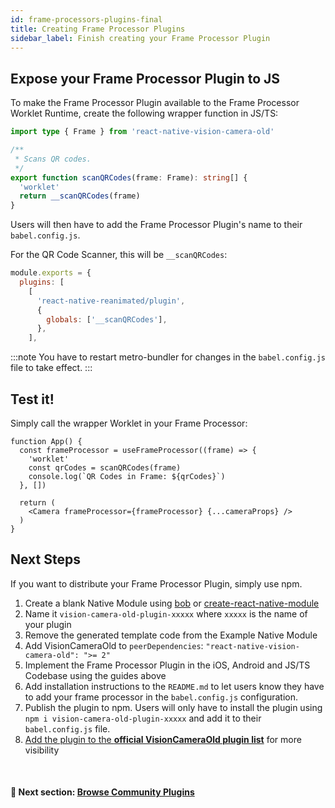 ```yaml
---
id: frame-processors-plugins-final
title: Creating Frame Processor Plugins
sidebar_label: Finish creating your Frame Processor Plugin
---
```


## Expose your Frame Processor Plugin to JS

To make the Frame Processor Plugin available to the Frame Processor Worklet Runtime, create the following wrapper function in JS/TS:

```ts
import type { Frame } from 'react-native-vision-camera-old'

/**
 * Scans QR codes.
 */
export function scanQRCodes(frame: Frame): string[] {
  'worklet'
  return __scanQRCodes(frame)
}
```

Users will then have to add the Frame Processor Plugin's name to their  `babel.config.js`.

For the QR Code Scanner, this will be `__scanQRCodes`:

```js {6}
module.exports = {
  plugins: [
    [
      'react-native-reanimated/plugin',
      {
        globals: ['__scanQRCodes'],
      },
    ],
```

:::note
You have to restart metro-bundler for changes in the `babel.config.js` file to take effect.
:::

## Test it!

Simply call the wrapper Worklet in your Frame Processor:

```tsx {4}
function App() {
  const frameProcessor = useFrameProcessor((frame) => {
    'worklet'
    const qrCodes = scanQRCodes(frame)
    console.log(`QR Codes in Frame: ${qrCodes}`)
  }, [])

  return (
    <Camera frameProcessor={frameProcessor} {...cameraProps} />
  )
}
```

## Next Steps

If you want to distribute your Frame Processor Plugin, simply use npm.

1. Create a blank Native Module using [bob](https://github.com/callstack/react-native-builder-bob) or [create-react-native-module](https://github.com/brodybits/create-react-native-module)
2. Name it `vision-camera-old-plugin-xxxxx` where `xxxxx` is the name of your plugin
3. Remove the generated template code from the Example Native Module
4. Add VisionCameraOld to `peerDependencies`: `"react-native-vision-camera-old": ">= 2"`
5. Implement the Frame Processor Plugin in the iOS, Android and JS/TS Codebase using the guides above
6. Add installation instructions to the `README.md` to let users know they have to add your frame processor in the `babel.config.js` configuration.
7. Publish the plugin to npm. Users will only have to install the plugin using `npm i vision-camera-old-plugin-xxxxx` and add it to their `babel.config.js` file.
8. [Add the plugin to the **official VisionCameraOld plugin list**](https://github.com/mrousavy/react-native-vision-camera-old/edit/main/docs/docs/guides/FRAME_PROCESSOR_PLUGIN_LIST.mdx) for more visibility

<br />

#### 🚀 Next section: [Browse Community Plugins](frame-processor-plugin-list)
